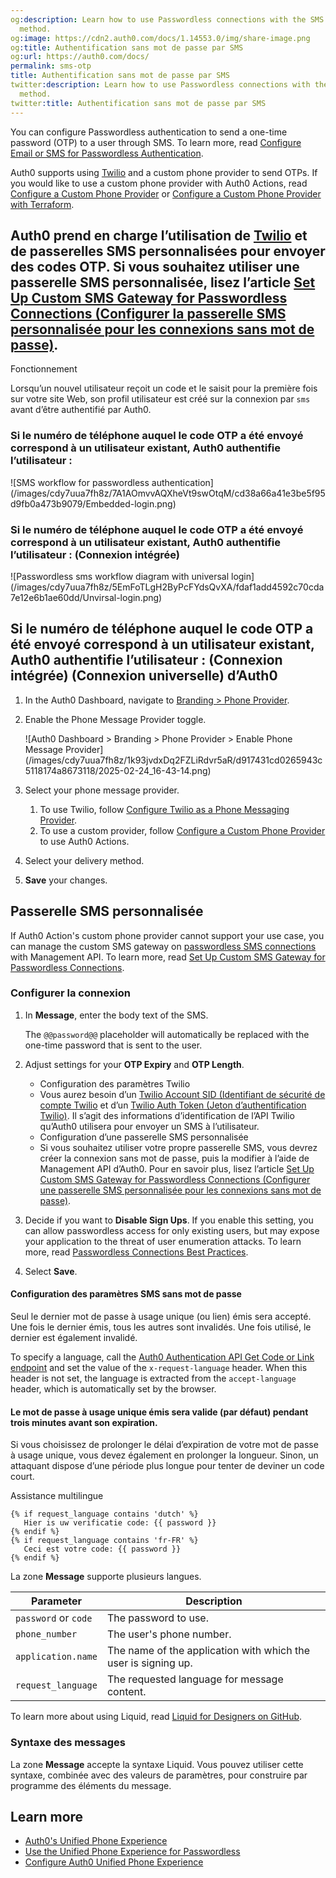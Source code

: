 ```yaml
---
og:description: Learn how to use Passwordless connections with the SMS authentication
  method.
og:image: https://cdn2.auth0.com/docs/1.14553.0/img/share-image.png
og:title: Authentification sans mot de passe par SMS
og:url: https://auth0.com/docs/
permalink: sms-otp
title: Authentification sans mot de passe par SMS
twitter:description: Learn how to use Passwordless connections with the SMS authentication
  method.
twitter:title: Authentification sans mot de passe par SMS
---
```


You can configure <Tooltip tip="Passwordless: Form of authentication that does not rely on a password as the first factor." cta="View Glossary" href="/docs/glossary?term=Passwordless">Passwordless</Tooltip> authentication to send a one-time password (OTP) to a user through SMS. To learn more, read [Configure Email or SMS for Passwordless Authentication](/docs/authenticate/login/auth0-universal-login/passwordless-login/email-or-sms).

Auth0 supports using [Twilio](https://www.twilio.com) and a custom phone provider to send OTPs. If you would like to use a custom phone provider with Auth0 Actions, read [Configure a Custom Phone Provider](/docs/customize/phone-messages/configure-phone-messaging-providers/configure-a-custom-phone-provider) or [Configure a Custom Phone Provider with Terraform](/docs/customize/phone-messages/configure-phone-messaging-providers/configure-a-custom-phone-provider/configure-a-custom-phone-provider-with-terraform).

## Auth0 prend en charge l’utilisation de [Twilio]() et de passerelles SMS personnalisées pour envoyer des codes OTP. Si vous souhaitez utiliser une passerelle SMS personnalisée, lisez l’article [Set Up Custom SMS Gateway for Passwordless Connections (Configurer la passerelle SMS personnalisée pour les connexions sans mot de passe)](/use-sms-gateway-passwordless).

Fonctionnement

Lorsqu’un nouvel utilisateur reçoit un code et le saisit pour la première fois sur votre site Web, son profil utilisateur est créé sur la connexion par `sms` avant d’être authentifié par Auth0.

### Si le numéro de téléphone auquel le code OTP a été envoyé correspond à un utilisateur existant, Auth0 authentifie l’utilisateur :

<Frame>![SMS workflow for passwordless authentication](/images/cdy7uua7fh8z/7A1AOmvvAQXheVt9swOtqM/cd38a66a41e3be5f95d9fb0a473b9079/Embedded-login.png)</Frame>

### Si le numéro de téléphone auquel le code OTP a été envoyé correspond à un utilisateur existant, Auth0 authentifie l’utilisateur : (Connexion intégrée)

<Frame>![Passwordless sms workflow diagram with universal login](/images/cdy7uua7fh8z/5EmFoTLgH2ByPcFYdsQvXA/fdaf1add4592c70cda7e12e6b1ae60dd/Unvirsal-login.png)</Frame>

## Si le numéro de téléphone auquel le code OTP a été envoyé correspond à un utilisateur existant, Auth0 authentifie l’utilisateur : (Connexion intégrée) (Connexion universelle) d’Auth0

1. In the Auth0 Dashboard, navigate to [Branding > Phone Provider](https://manage.auth0.com/#/phone/templates/phone/provider).
2. Enable the Phone Message Provider toggle.

   <Frame>![Auth0 Dashboard > Branding > Phone Provider > Enable Phone Message Provider](/images/cdy7uua7fh8z/1k93jvdxDq2FZLiRdvr5aR/d917431cd0265943c5118174a8673118/2025-02-24_16-43-14.png)</Frame>
3. Select your phone message provider.

   1. To use Twilio, follow [Configure Twilio as a Phone Messaging Provider](/docs/customize/phone-messages/configure-phone-messaging-providers/configure-twilio-as-a-phone-messaging-provider).
   2. To use a custom provider, follow [Configure a Custom Phone Provider](/docs/customize/phone-messages/configure-phone-messaging-providers/configure-a-custom-phone-provider) to use Auth0 Actions.
4. Select your delivery method.
5. **Save** your changes.

## Passerelle SMS personnalisée

If Auth0 Action's custom phone provider cannot support your use case, you can manage the custom SMS gateway on [passwordless SMS connections](/docs/authenticate/passwordless) with <Tooltip tip="Management API: A product to allow customers to perform administrative tasks." cta="View Glossary" href="/docs/glossary?term=Management+API">Management API</Tooltip>. To learn more, read [Set Up Custom SMS Gateway for Passwordless Connections](/docs/authenticate/passwordless/authentication-methods/use-sms-gateway-passwordless).

### Configurer la connexion

1. In **Message**, enter the body text of the SMS.

   <Callout icon="file-lines" color="#0EA5E9" iconType="regular">

   The `@@password@@` placeholder will automatically be replaced with the one-time password that is sent to the user.

   </Callout>
2. Adjust settings for your **OTP Expiry** and **OTP Length**.

   * Configuration des paramètres Twilio
   * Vous aurez besoin d’un [Twilio Account SID (Identifiant de sécurité de compte Twilio]() et d’un [Twilio Auth Token (Jeton d’authentification Twilio)](). Il s’agit des informations d’identification de l’API Twilio qu’Auth0 utilisera pour envoyer un SMS à l’utilisateur.
   * Configuration d’une passerelle SMS personnalisée
   * Si vous souhaitez utiliser votre propre passerelle SMS, vous devrez créer la connexion sans mot de passe, puis la modifier à l’aide de Management API d’Auth0. Pour en savoir plus, lisez l’article [Set Up Custom SMS Gateway for Passwordless Connections (Configurer une passerelle SMS personnalisée pour les connexions sans mot de passe)](/use-sms-gateway-passwordless).
3. Decide if you want to **Disable Sign Ups**. If you enable this setting, you can allow passwordless access for only existing users, but may expose your application to the threat of user enumeration attacks. To learn more, read [Passwordless Connections Best Practices](/docs/authenticate/passwordless/best-practices).
4. Select **Save**.

#### Configuration des paramètres SMS sans mot de passe

Seul le dernier mot de passe à usage unique (ou lien) émis sera accepté. Une fois le dernier émis, tous les autres sont invalidés. Une fois utilisé, le dernier est également invalidé.

To specify a language, call the [Auth0 Authentication API Get Code or Link endpoint](https://auth0.com/docs/api/authentication#get-code-or-link) and set the value of the `x-request-language` header. When this header is not set, the language is extracted from the `accept-language` header, which is automatically set by the browser.

#### Le mot de passe à usage unique émis sera valide (par défaut) pendant trois minutes avant son expiration.

Si vous choisissez de prolonger le délai d’expiration de votre mot de passe à usage unique, vous devez également en prolonger la longueur. Sinon, un attaquant dispose d’une période plus longue pour tenter de deviner un code court.

Assistance multilingue

```liquid lines
{% if request_language contains 'dutch' %}
   Hier is uw verificatie code: {{ password }}
{% endif %}
{% if request_language contains 'fr-FR' %}
   Ceci est votre code: {{ password }}
{% endif %}
```






La zone **Message** supporte plusieurs langues.

<table class="table"><thead>
<tr>
<th><strong>Parameter</strong></th>
<th><strong>Description</strong></th>
</tr>
</thead>
<tbody>
<tr>
<td><code>password</code> or <code>code</code></td>
<td>The password to use.</td>
</tr>
<tr>
<td><code>phone_number</code></td>
<td>The user's phone number.</td>
</tr>
<tr>
<td><code>application.name</code></td>
<td>The name of the application with which the user is signing up.</td>
</tr>
<tr>
<td><code>request_language</code></td>
<td>The requested language for message content.</td>
</tr>
</tbody>
</table>

To learn more about using Liquid, read [Liquid for Designers on GitHub](https://github.com/Shopify/liquid/wiki/Liquid-for-Designers).

### Syntaxe des messages

La zone **Message** accepte la syntaxe Liquid. Vous pouvez utiliser cette syntaxe, combinée avec des valeurs de paramètres, pour construire par programme des éléments du message.

## Learn more

* [Auth0's Unified Phone Experience](/docs/customize/phone-messages/unified-phone)
* [Use the Unified Phone Experience for Passwordless](/docs/customize/phone-messages/unified-phone/unified-phone-experience-passwordless)
* [Configure Auth0 Unified Phone Experience](/docs/customize/phone-messages/unified-phone/configure-unified-phone)